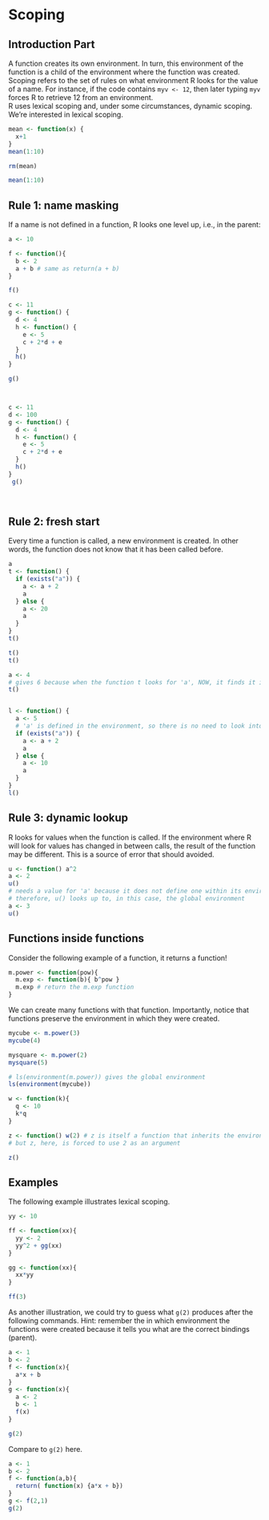 # Scoping {#scoping}


## Introduction Part 

A function creates its own environment. In turn, this environment of the function is a child of the environment where the function was created.  
Scoping refers to the set of rules on what environment R looks for the value of a name. For instance, if the code contains `myv <- 12`, then later typing `myv` forces R to retrieve 12 from an environment.  
R uses lexical scoping and, under some circumstances, dynamic scoping. We're interested in lexical scoping.


```r
mean <- function(x) {
  x+1
}
mean(1:10)

rm(mean)

mean(1:10)
```


## Rule 1: name masking  

If a name is not defined in a function, R looks one level up, i.e., in the parent:

```r
a <- 10

f <- function(){
  b <- 2
  a + b # same as return(a + b)
}

f()

c <- 11
g <- function() {
  d <- 4
  h <- function() {
    e <- 5
    c + 2*d + e
  }
  h()
}

g()



c <- 11
d <- 100
g <- function() {
  d <- 4
  h <- function() {
    e <- 5
    c + 2*d + e
  }
  h()
}
 g()
  
 
```



## Rule 2: fresh start

Every time a function is called, a new environment is created. In other words, the function does not know that it has been called before.

```r
a 
t <- function() {
  if (exists("a")) { 
    a <- a + 2
    a
  } else {
    a <- 20 
    a
  } 
}
t()

t()
t()

a <- 4
# gives 6 because when the function t looks for 'a', NOW, it finds it in the parent 
t() 


l <- function() {
  a <- 5 
  # 'a' is defined in the environment, so there is no need to look into the parent 
  if (exists("a")) { 
    a <- a + 2
    a
  } else {
    a <- 10 
    a
  } 
}
l()

```

## Rule 3: dynamic lookup

R looks for values when the function is called. If the environment where R will look for values has changed in between calls, the result of the function may be different. This is a source of error that should avoided.

```r
u <- function() a^2
a <- 2
u() 
# needs a value for 'a' because it does not define one within its environment; 
# therefore, u() looks up to, in this case, the global environment
a <- 3
u()
```

## Functions inside functions

Consider the following example of a function, it returns a function!


```r
m.power <- function(pow){
  m.exp <- function(b){ b^pow }
  m.exp # return the m.exp function
}
```

We can create many functions with that function. Importantly, notice that functions preserve the environment in which they were created.

```r

mycube <- m.power(3)
mycube(4)

mysquare <- m.power(2)
mysquare(5)

# ls(environment(m.power)) gives the global environment
ls(environment(mycube)) 

w <- function(k){
  q <- 10
  k*q
}

z <- function() w(2) # z is itself a function that inherits the environment of w
# but z, here, is forced to use 2 as an argument 

z()
```


## Examples


The following example illustrates lexical scoping.
```r
yy <- 10

ff <- function(xx){
  yy <- 2
  yy^2 + gg(xx)
}

gg <- function(xx){
  xx*yy
}

ff(3) 
```


As another illustration, we could try to guess what  `g(2)` produces after the following commands. Hint: remember the in which environment the functions were created because it tells you what are the correct bindings (parent).


```r
a <- 1
b <- 2
f <- function(x){
  a*x + b
}
g <- function(x){
  a <- 2
  b <- 1
  f(x)
}

g(2)
```

Compare to `g(2)` here.

```r
a <- 1
b <- 2
f <- function(a,b){
  return( function(x) {a*x + b})
}
g <- f(2,1)
g(2)
```




